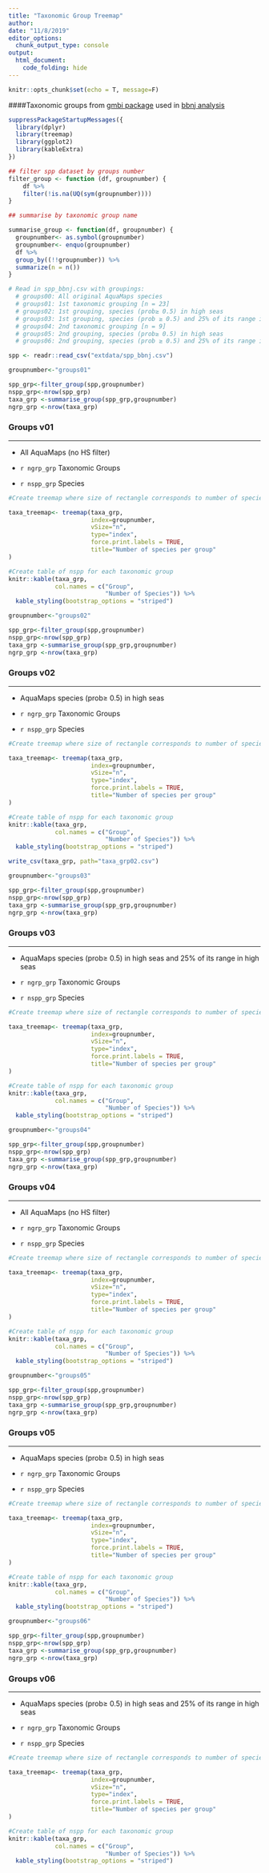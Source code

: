 ```yaml
---
title: "Taxonomic Group Treemap"
author:
date: "11/8/2019"
editor_options:
  chunk_output_type: console
output:
  html_document:
    code_folding: hide
---
```


```r
knitr::opts_chunk$set(echo = T, message=F)
```
####Taxonomic groups from [gmbi package](https://github.com/marinebon/gmbi/blob/master/vignettes/calc.Rmd) used in [bbnj analysis](https://github.com/ecoquants/bbnj/)
```r
suppressPackageStartupMessages({
  library(dplyr)
  library(treemap)
  library(ggplot2)
  library(kableExtra)
})
```

``` r

## filter spp dataset by groups number
filter_group <- function (df, groupnumber) {
    df %>%
    filter(!is.na(UQ(sym(groupnumber))))
}

## summarise by taxonomic group name

summarise_group <- function(df, groupnumber) {
  groupnumber<- as.symbol(groupnumber)
  groupnumber<- enquo(groupnumber)
  df %>% 
  group_by((!!groupnumber)) %>%
  summarize(n = n())
}

```

``` r
# Read in spp_bbnj.csv with groupings:
  # groups00: All original AquaMaps species 
  # groups01: 1st taxonomic grouping [n = 23]
  # groups02: 1st grouping, species (prob≥ 0.5) in high seas
  # groups03: 1st grouping, species (prob ≥ 0.5) and 25% of its range in high seas
  # groups04: 2nd taxonomic grouping [n = 9]
  # groups05: 2nd grouping, species (prob≥ 0.5) in high seas
  # groups06: 2nd grouping, species (prob ≥ 0.5) and 25% of its range in high seas

spp <- readr::read_csv("extdata/spp_bbnj.csv") 

```

```r

groupnumber<-"groups01"

spp_grp<-filter_group(spp,groupnumber)
nspp_grp<-nrow(spp_grp)
taxa_grp <-summarise_group(spp_grp,groupnumber)
ngrp_grp <-nrow(taxa_grp)
```
### Groups v01
____
- All AquaMaps (no HS filter)

- `r ngrp_grp` Taxonomic Groups

- `r nspp_grp` Species

```r

#Create treemap where size of rectangle corresponds to number of species in each group

taxa_treemap<- treemap(taxa_grp,
                       index=groupnumber,
                       vSize="n",
                       type="index",
                       force.print.labels = TRUE,
                       title="Number of species per group"
)

#Create table of nspp for each taxonomic group
knitr::kable(taxa_grp,
             col.names = c("Group",
                           "Number of Species")) %>% 
  kable_styling(bootstrap_options = "striped")
```


```r

groupnumber<-"groups02"

spp_grp<-filter_group(spp,groupnumber)
nspp_grp<-nrow(spp_grp)
taxa_grp <-summarise_group(spp_grp,groupnumber)
ngrp_grp <-nrow(taxa_grp)
```
### Groups v02
____
- AquaMaps species (prob≥ 0.5) in high seas

- `r ngrp_grp` Taxonomic Groups

- `r nspp_grp` Species

```r

#Create treemap where size of rectangle corresponds to number of species in each group

taxa_treemap<- treemap(taxa_grp,
                       index=groupnumber,
                       vSize="n",
                       type="index",
                       force.print.labels = TRUE,
                       title="Number of species per group"
)

#Create table of nspp for each taxonomic group
knitr::kable(taxa_grp,
             col.names = c("Group",
                           "Number of Species")) %>% 
  kable_styling(bootstrap_options = "striped")

write_csv(taxa_grp, path="taxa_grp02.csv")

```


```r

groupnumber<-"groups03"

spp_grp<-filter_group(spp,groupnumber)
nspp_grp<-nrow(spp_grp)
taxa_grp <-summarise_group(spp_grp,groupnumber)
ngrp_grp <-nrow(taxa_grp)
```
### Groups v03
____
- AquaMaps species (prob≥ 0.5) in high seas and 25% of its range in high seas

- `r ngrp_grp` Taxonomic Groups

- `r nspp_grp` Species

```r

#Create treemap where size of rectangle corresponds to number of species in each group

taxa_treemap<- treemap(taxa_grp,
                       index=groupnumber,
                       vSize="n",
                       type="index",
                       force.print.labels = TRUE,
                       title="Number of species per group"
)

#Create table of nspp for each taxonomic group
knitr::kable(taxa_grp,
             col.names = c("Group",
                           "Number of Species")) %>% 
  kable_styling(bootstrap_options = "striped")
```


```r

groupnumber<-"groups04"

spp_grp<-filter_group(spp,groupnumber)
nspp_grp<-nrow(spp_grp)
taxa_grp <-summarise_group(spp_grp,groupnumber)
ngrp_grp <-nrow(taxa_grp)
```
### Groups v04
____
- All AquaMaps (no HS filter)

- `r ngrp_grp` Taxonomic Groups

- `r nspp_grp` Species

```r

#Create treemap where size of rectangle corresponds to number of species in each group

taxa_treemap<- treemap(taxa_grp,
                       index=groupnumber,
                       vSize="n",
                       type="index",
                       force.print.labels = TRUE,
                       title="Number of species per group"
)

#Create table of nspp for each taxonomic group
knitr::kable(taxa_grp,
             col.names = c("Group",
                           "Number of Species")) %>% 
  kable_styling(bootstrap_options = "striped")
```


```r

groupnumber<-"groups05"

spp_grp<-filter_group(spp,groupnumber)
nspp_grp<-nrow(spp_grp)
taxa_grp <-summarise_group(spp_grp,groupnumber)
ngrp_grp <-nrow(taxa_grp)
```
### Groups v05
____
- AquaMaps species (prob≥ 0.5) in high seas

- `r ngrp_grp` Taxonomic Groups

- `r nspp_grp` Species

```r

#Create treemap where size of rectangle corresponds to number of species in each group

taxa_treemap<- treemap(taxa_grp,
                       index=groupnumber,
                       vSize="n",
                       type="index",
                       force.print.labels = TRUE,
                       title="Number of species per group"
)

#Create table of nspp for each taxonomic group
knitr::kable(taxa_grp,
             col.names = c("Group",
                           "Number of Species")) %>% 
  kable_styling(bootstrap_options = "striped")
```


```r

groupnumber<-"groups06"

spp_grp<-filter_group(spp,groupnumber)
nspp_grp<-nrow(spp_grp)
taxa_grp <-summarise_group(spp_grp,groupnumber)
ngrp_grp <-nrow(taxa_grp)
```
### Groups v06
____
- AquaMaps species (prob≥ 0.5) in high seas and 25% of its range in high seas

- `r ngrp_grp` Taxonomic Groups

- `r nspp_grp` Species

```r

#Create treemap where size of rectangle corresponds to number of species in each group

taxa_treemap<- treemap(taxa_grp,
                       index=groupnumber,
                       vSize="n",
                       type="index",
                       force.print.labels = TRUE,
                       title="Number of species per group"
)

#Create table of nspp for each taxonomic group
knitr::kable(taxa_grp,
             col.names = c("Group",
                           "Number of Species")) %>% 
  kable_styling(bootstrap_options = "striped")
```


